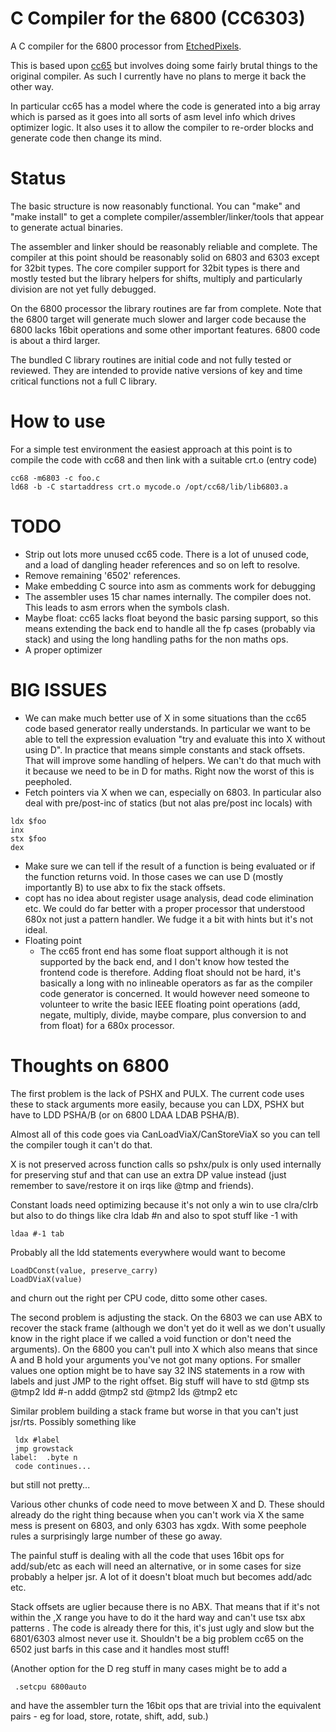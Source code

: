 = C Compiler for the 6800 (CC6303) =

A C compiler for the 6800 processor from [https://github.com/EtchedPixels/CC6303 EtchedPixels].

This is based upon [https://github.com/cc65/cc65 cc65] but involves doing some fairly brutal things to the original compiler. As such I currently have no plans to merge it back the other way.

In particular cc65 has a model where the code is generated into a big array which is parsed as it goes into all sorts of asm level info which drives optimizer logic. It also uses it to allow the compiler to re-order blocks and generate code then change its mind.

= Status =

The basic structure is now reasonably functional. You can "make" and "make install" to get a complete compiler/assembler/linker/tools that appear to generate actual binaries.

The assembler and linker should be reasonably reliable and complete. The compiler at this point should be reasonably solid on 6803 and 6303 except for 32bit types. The core compiler support for 32bit types is there and mostly tested but the library helpers for shifts, multiply and particularly division are not yet fully debugged.

On the 6800 processor the library routines are far from complete. Note that the 6800 target will generate much slower and larger code because the 6800 lacks 16bit operations and some other important features. 6800 code is about a third larger.

The bundled C library routines are initial code and not fully tested or reviewed. They are intended to provide native versions of key and time critical functions not a full C library.

= How to use =

For a simple test environment the easiest approach at this point is to compile the code with cc68 and then link with a suitable crt.o (entry code)
<pre>
cc68 -m6803 -c foo.c
ld68 -b -C startaddress crt.o mycode.o /opt/cc68/lib/lib6803.a
</pre>

= TODO =

* Strip out lots more unused cc65 code. There is a lot of unused code, and a load of dangling header references and so on left to resolve.
* Remove remaining '6502' references.
* Make embedding C source into asm as comments work for debugging
* The assembler uses 15 char names internally. The compiler does not. This leads to asm errors when the symbols clash.
* Maybe float: cc65 lacks float beyond the basic parsing support, so this   means extending the back end to handle all the fp cases (probably via stack) and using the long handling paths for the non maths ops.
* A proper optimizer

= BIG ISSUES =

* We can make much better use of X in some situations than the cc65 code based generator really understands. In particular we want to be able to tell the expression evaluation "try and evaluate this into X without using D". In practice that means simple constants and stack offsets. That will improve some handling of helpers. We can't do that much with it because we need to be in D for maths. Right now the worst of this is peepholed.
* Fetch pointers via X when we can, especially on 6803. In particular also deal with pre/post-inc of statics (but not alas pre/post inc locals) with

<pre>
ldx $foo
inx
stx $foo
dex
</pre>

* Make sure we can tell if the result of a function is being evaluated or if the function returns void. In those cases we can use D (mostly importantly  B) to use abx to fix the stack offsets.
* copt has no idea about register usage analysis, dead code elimination etc. We could do far better with a proper processor that understood 680x not just a pattern handler. We fudge it a bit with hints but it's not ideal.
* Floating point
** The cc65 front end has some float support although it is not supported by the back end, and I don't know how tested the frontend code is therefore. Adding float should not be hard, it's basically a long with no inlineable operators as far as the compiler code generator is concerned. It would however need someone to volunteer to write the basic IEEE floating point operations (add, negate, multiply, divide, maybe compare, plus conversion to and from float) for a 680x processor.

= Thoughts on 6800 =

The first problem is the lack of PSHX and PULX. The current code uses these to stack arguments more easily, because you can LDX, PSHX but have to LDD PSHA/B (or on 6800 LDAA LDAB PSHA/B).

Almost all of this code goes via CanLoadViaX/CanStoreViaX so you can tell the compiler tough it can't do that.

X is not preserved across function calls so pshx/pulx is only used internally for preserving stuf and that can use an extra  DP value instead (just remember to save/restore it on irqs like @tmp and friends).

Constant loads need optimizing because it's not only a win to use clra/clrb but also to do things like clra ldab #n and also to spot stuff like -1 with
<pre>
ldaa #-1 tab
</pre>

Probably all the ldd statements everywhere would want to become

<pre>
LoadDConst(value, preserve_carry)
LoadDViaX(value)
</pre>

and churn out the right per CPU code, ditto some other cases.

The second problem is adjusting the stack. On the 6803 we can use ABX to recover the stack frame (although we don't yet do it well as we don't usually know in the right place if we called a void function or don't need the arguments). On the 6800 you can't pull into X which also means that since A and B hold your arguments you've not got many options. For smaller values one option might be to have say 32 INS statements in a row with labels and just JMP to the right offset. Big stuff will have to std @tmp sts @tmp2 ldd #-n addd @tmp2 std @tmp2 lds @tmp2 etc

Similar problem building a stack frame but worse in that you can't just jsr/rts. Possibly something like

<pre>
 ldx #label
 jmp growstack
label:	.byte n
 code continues...
</pre>

but still not pretty...

Various other chunks of code need to move between X and D. These should already do the right thing because when you can't work via X the same mess is present on 6803, and only 6303 has xgdx. With some peephole rules a surprisingly large number of these go away.

The painful stuff is dealing with all the code that uses 16bit ops for add/sub/etc as each will need an alternative, or in some cases for size probably a helper jsr. A lot of it doesn't bloat much but becomes add/adc etc.

Stack offsets are uglier because there is no ABX. That means that if it's not within the ,X range you have to do it the hard way and can't use tsx abx patterns . The code is already there for this, it's just ugly and slow but the 6801/6303 almost never use it. Shouldn't be a big problem cc65 on the 6502 just barfs in this case and it handles most stuff!

(Another option for the D reg stuff in many cases might be to add a
<pre>
 .setcpu 6800auto
</pre>

and have the assembler turn the 16bit ops that are trivial into the  equivalent pairs - eg for load, store, rotate, shift, add, sub.)
